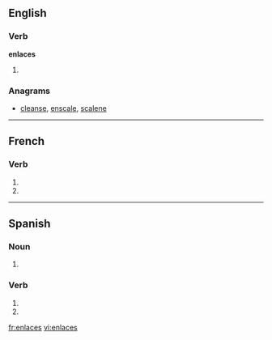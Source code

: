 {{also|enlacés}}
==English==

===Verb===
'''enlaces'''

# {{third-person singular of|[[enlace]]}}

===Anagrams===
* {{alphagram|aceelns}} [[cleanse#English|cleanse]], [[enscale#English|enscale]], [[scalene#English|scalene]]

----

==French==

===Verb===
{{fr-verb-form}}

# {{conjugation of|enlacer||2|s|pres|ind|lang=fr}}
# {{conjugation of|enlacer||2|s|pres|sub|lang=fr}}
{{count page|[[Wiktionary:Page count]]}}

----

==Spanish==

===Noun===
{{infl|es|noun form|g=m|g2=p}}

# {{plural of|nocat=1|[[enlace#Spanish|enlace]]|lang=es}}

===Verb===
{{es-verb-form|enlazar}}

# {{es-verb form of|ending=ar|mood=imperative|sense=negative|pers=2|formal=no|number=singular|[[enlazar]]}}
# {{es-verb form of|ending=ar|mood=subjunctive|tense=present|pers=2|formal=no|number=singular|[[enlazar]]}}

[[fr:enlaces]]
[[vi:enlaces]]